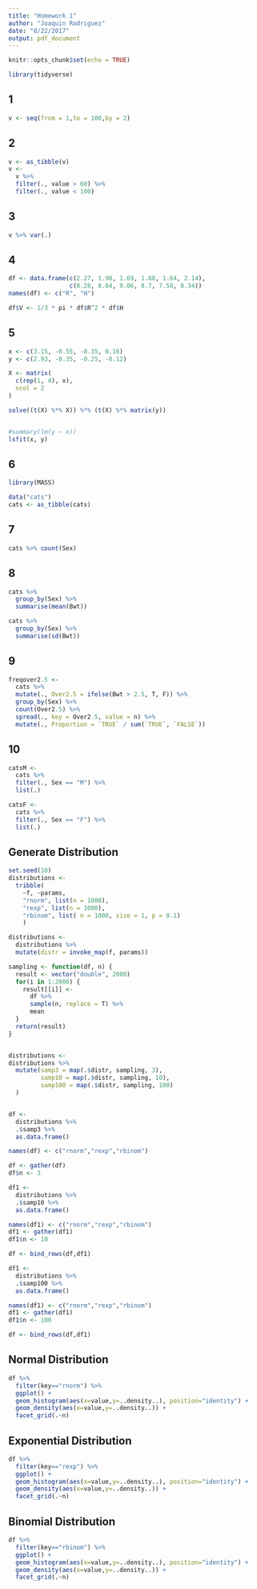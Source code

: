 ```yaml
---
title: "Homework 1"
author: "Joaquin Rodriguez"
date: "8/22/2017"
output: pdf_document
---
```




```r
knitr::opts_chunk$set(echo = TRUE)

library(tidyverse)
```

## 1
```r
v <- seq(from = 1,to = 100,by = 2)
```

## 2
```r
v <- as_tibble(v)
v <- 
  v %>% 
  filter(., value > 60) %>% 
  filter(., value < 100)
```


## 3
```r
v %>% var(.)
```

## 4
```r
df <- data.frame(c(2.27, 1.98, 1.69, 1.88, 1.64, 2.14), 
                 c(8.28, 8.04, 9.06, 8.7, 7.58, 8.34))
names(df) <- c("R", "H")

df$V <- 1/3 * pi * df$R^2 * df$H
```


## 5
```r
x <- c(3.15, -0.55, -0.35, 0.16)
y <- c(2.93, -0.35, -0.25, -0.12)

X <- matrix(
  c(rep(1, 4), x),
  ncol = 2
)

solve((t(X) %*% X)) %*% (t(X) %*% matrix(y))


#summary(lm(y ~ x))
lsfit(x, y)
```

## 6
```r
library(MASS)

data("cats")
cats <- as_tibble(cats)
```

## 7
```r
cats %>% count(Sex)
```

## 8
```r
cats %>% 
  group_by(Sex) %>% 
  summarise(mean(Bwt))

cats %>% 
  group_by(Sex) %>% 
  summarise(sd(Bwt))
```

## 9
```r
freqover2.5 <- 
  cats %>% 
  mutate(., Over2.5 = ifelse(Bwt > 2.5, T, F)) %>% 
  group_by(Sex) %>% 
  count(Over2.5) %>% 
  spread(., key = Over2.5, value = n) %>% 
  mutate(., Proportion = `TRUE` / sum(`TRUE`, `FALSE`))
```

## 10
```r
catsM <- 
  cats %>% 
  filter(., Sex == "M") %>% 
  list(.)

catsF <- 
  cats %>% 
  filter(., Sex == "F") %>% 
  list(.)
```

## Generate Distribution

```r
set.seed(10)
distributions <- 
  tribble(
    ~f, ~params,
    "rnorm", list(n = 1000),
    "rexp", list(n = 1000),
    "rbinom", list( n = 1000, size = 1, p = 0.1)
    )

distributions <- 
  distributions %>% 
  mutate(distr = invoke_map(f, params))

sampling <- function(df, n) {
  result <- vector("double", 2000)
  for(i in 1:2000) {
    result[[i]] <- 
      df %>%
      sample(n, replace = T) %>% 
      mean
  }
  return(result)
}


distributions <- 
distributions %>% 
  mutate(samp3 = map(.$distr, sampling, 3),
         samp10 = map(.$distr, sampling, 10),
         samp100 = map(.$distr, sampling, 100)
  ) 


df <- 
  distributions %>% 
  .$samp3 %>% 
  as.data.frame()

names(df) <- c("rnorm","rexp","rbinom")

df <- gather(df)
df$n <- 3

df1 <- 
  distributions %>% 
  .$samp10 %>% 
  as.data.frame()

names(df1) <- c("rnorm","rexp","rbinom")
df1 <- gather(df1)
df1$n <- 10

df <- bind_rows(df,df1)

df1 <- 
  distributions %>% 
  .$samp100 %>% 
  as.data.frame()

names(df1) <- c("rnorm","rexp","rbinom")
df1 <- gather(df1)
df1$n <- 100

df <- bind_rows(df,df1)

```

## Normal Distribution
```r
df %>% 
  filter(key=="rnorm") %>% 
  ggplot() + 
  geom_histogram(aes(x=value,y=..density..), position="identity") + 
  geom_density(aes(x=value,y=..density..)) +
  facet_grid(.~n)
```


## Exponential Distribution

```r
df %>% 
  filter(key=="rexp") %>% 
  ggplot() + 
  geom_histogram(aes(x=value,y=..density..), position="identity") + 
  geom_density(aes(x=value,y=..density..)) +
  facet_grid(.~n)
```

## Binomial Distribution

```r
df %>% 
  filter(key=="rbinom") %>% 
  ggplot() + 
  geom_histogram(aes(x=value,y=..density..), position="identity") + 
  geom_density(aes(x=value,y=..density..)) +
  facet_grid(.~n)
```


